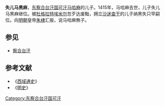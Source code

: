 '''失儿马黑麻'''，[[东察合台汗国|东察合台汗国]][[可汗|可汗]][[马哈麻|马哈麻]]的儿子。1415年，马哈麻去世，儿子失儿马黑麻继位。被[[杜格拉特|杜格拉特]][[埃米尔|埃米尔]]忽歹达废黜，拥立[[沙迷查干|沙迷查干]]的儿子纳黑失只罕嗣位。向[[明朝|明朝]]皇帝[[朱棣|朱棣]]汇报，说马哈麻無子。

==参见==
*[[察合台汗|察合台汗]]
{{start box}}
{{s-before|[[马哈麻|马哈麻]]}}
{{s-title|[[东察合台汗国|东察合台汗国]]可汗|1415年}}
{{s-after|[[纳黑失只罕|纳黑失只罕]]}}
{{end box}}
==参考文献==
*《[[西域|西域]][[通史|通史]]》
*《[[明史|明史]]》

[[Category:东察合台汗国可汗|Category:东察合台汗国可汗]]